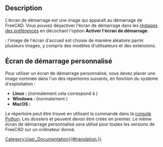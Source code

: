 <languages/>

<span id="Description"></span>
==Description==

L'écran de démarrage est une image qui apparaît au démarrage de FreeCAD. Vous pouvez désactiver l'écran de démarrage dans les [[Preferences_Editor/fr#Général_2/fr|réglages des préférences]] en décochant l'option '''Activer l'écran de démarrage'''.

{{Version/fr|1.0}} : l'image de l'écran d'accueil est choisie de manière aléatoire parmi plusieurs images, y compris des modèles d'utilisateurs et des extensions.

<span id="Custom_splash_screen"></span>
== Écran de démarrage personnalisé ==

Pour utiliser un écran de démarrage personnalisé, vous devez placer une image nommée {{FileName|splash_image.png}} dans l'un des répertoires suivants, en fonction du système d'exploitation :
* '''Linux :''' {{FileName|$XDG_DATA_HOME/FreeCAD/Gui/images/}} (normalement cela correspond à {{FileName|~/.local/share/FreeCAD/Gui/images/}})
* '''Windows :''' {{FileName|%APPDATA%\NFreeCAD\Gui\images}} (normalement {{FileName|C:Úsers\username\AppData\Roaming\FreeCAD\Gui\images}})
* '''MacOS :''' {{FileName|~/Library/Application Support/FreeCAD/Gui/images/}}

Le répertoire peut être trouvé en utilisant la commande {{Incode|App.getUserAppDataDir()}} dans la [[Python_console/fr|console Python]]. Les dossiers {{Incode|Gui}} et {{Incode|images}} peuvent devoir être créés en premier. Le même écran de démarrage personnalisé sera utilisé pour toutes les versions de FreeCAD sur un ordinateur donné.


[[Category:User_Documentation{{#translation:}}]]
